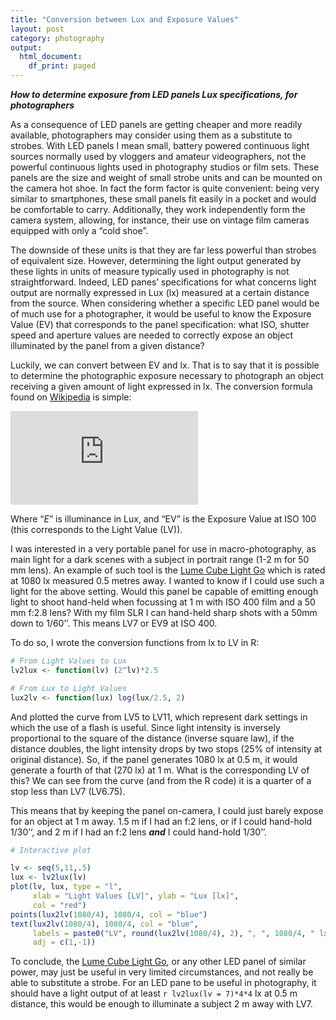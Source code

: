 ```yaml
---
title: "Conversion between Lux and Exposure Values"
layout: post
category: photography
output:
  html_document:
    df_print: paged
---
```

 
***How to determine exposure from LED panels Lux specifications, for photographers***

As a consequence of LED panels are getting cheaper and more readily available, photographers may consider using them as a substitute to strobes. With LED panels I mean small, battery powered continuous light sources normally used by vloggers and amateur videographers, not the powerful continuous lights used in photography studios or film sets. These panels are the size and weight of small strobe units and can be mounted on the camera hot shoe. In fact the form factor is quite convenient: being very similar to smartphones, these small panels fit easily in a pocket and would be comfortable to carry. Additionally, they work independently form the camera system, allowing, for instance, their use on vintage film cameras equipped with only a "cold shoe".

The downside of these units is that they are far less powerful than strobes of equivalent size. However, determining the light output generated by these lights in units of measure typically used in photography is not straightforward. Indeed, LED panes' specifications for what concerns light output are normally expressed in Lux (lx) measured at a certain distance from the source. When considering whether a specific LED panel would be of much use for a photographer, it would be useful to know the  Exposure Value (EV) that corresponds to the panel specification: what ISO, shutter speed and aperture values are needed to correctly expose an object illuminated by the panel from a given distance?

Luckily, we can convert between EV and lx. That is to say that it is possible to determine the photographic exposure necessary to photograph an object receiving a given amount of light expressed in lx. The conversion formula found on [Wikipedia](http://en.wikipedia.org/wiki/Exposure_value#EV_as_a_measure_of_luminance_and_illuminance) is simple:

![](https://latex.codecogs.com/gif.latex?E%3D2.5*2%5E%7BLV%7D)

Where "*E*" is illuminance in Lux, and "EV" is the Exposure Value at ISO 100 (this corresponds to the Light Value (LV)).

I was interested in a very portable panel for use in macro-photography, as main light for a dark scenes with a subject in portrait range (1-2 m for 50 mm lens). An example of such tool is the [Lume Cube Light Go](https://lumecube.com/products/panel-go) which is rated at 1080 lx measured 0.5 metres away. I wanted to know if I could use such a light for the above setting. Would this panel be capable of emitting enough light to shoot hand-held when focussing at 1 m with ISO 400 film and a 50 mm f:2.8 lens? With my film SLR I can hand-held sharp shots with a 50mm down to 1/60''. This means LV7 or EV9 at ISO 400.

To do so, I wrote the conversion functions from lx to LV in R:

```r

# From Light Values to Lux
lv2lux <- function(lv) (2^lv)*2.5  

# From Lux to Light Values
lux2lv <- function(lux) log(lux/2.5, 2)

```

And plotted the curve from LV5 to LV11, which represent dark settings in which the use of a flash is useful. Since light intensity is inversely proportional to the square of the distance (inverse square law), if the distance doubles, the light intensity drops by two stops (25% of intensity at original distance). So, if the panel generates 1080 lx at 0.5 m, it would generate a fourth of that (270 lx) at 1 m. What is the corresponding LV of this? We can see from the curve (and from the R code) it is a quarter of a stop less than LV7 (LV6.75).

This means that by keeping the panel on-camera, I could just barely expose for an object at 1 m away. 1.5 m if I had an f:2 lens, or if I could hand-hold 1/30'', and 2 m if I had an f:2 lens ***and*** I could hand-hold 1/30''.

```r

# Interactive plot

lv <- seq(5,11,.5)
lux <- lv2lux(lv)
plot(lv, lux, type = "l",
     xlab = "Light Values [LV]", ylab = "Lux [lx]",
     col = "red")
points(lux2lv(1080/4), 1080/4, col = "blue")
text(lux2lv(1080/4), 1080/4, col = "blue",
     labels = paste0("LV", round(lux2lv(1080/4), 2), ", ", 1080/4, " lx"),
     adj = c(1,-1))

```

To conclude, the [Lume Cube Light Go](https://lumecube.com/products/panel-go), or any other LED panel of similar power, may just be useful in very limited circumstances, and not really be able to substitute a strobe. For an LED pane to be useful in photography, it should have a light output of at least `r lv2lux(lv = 7)*4*4` lx at 0.5 m distance, this would be enough to illuminate a subject 2 m away with LV7.